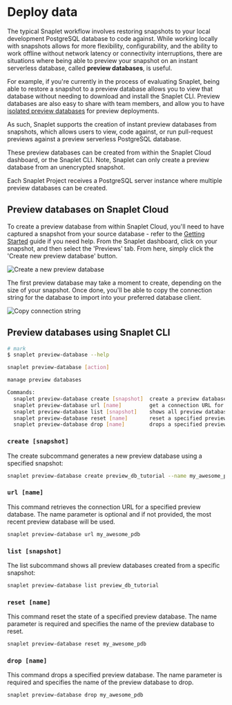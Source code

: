 
# Deploy data

The typical Snaplet workflow involves restoring snapshots to your local development PostgreSQL database to code against.
While working locally with snapshots allows for more flexibility, configurability, and the ability to work offline without network latency or connectivity interruptions, there are situations where being able to preview your snapshot on an instant serverless database, called **preview databases**, is useful.

For example, if you're currently in the process of evaluating Snaplet, being able to restore a snapshot to a preview database allows you to view that database without needing to download and install the Snaplet CLI.
Preview databases are also easy to share with team members, and allow you to have [isolated preview databases](/recipes/netlify) for preview deployments.

As such, Snaplet supports the creation of instant preview databases from snapshots, which allows users to view, code against, or run pull-request previews against a preview serverless PostgreSQL database.

These preview databases can be created from within the Snaplet Cloud dashboard, or the Snaplet CLI. Note, Snaplet can only create a preview database from an unencrypted snapshot.

Each Snaplet Project receives a PostgreSQL server instance where multiple preview databases can be created.

## Preview databases on Snaplet Cloud

To create a preview database from within Snaplet Cloud, you'll need to have captured a snapshot from your source database - refer to the [Getting Started](/getting-started/quick-start/snapshot) guide if you need help. From the Snaplet dashboard, click on your snapshot, and then select the 'Previews' tab. From here, simply click the 'Create new preview database' button.

<Image src="/core-concepts/deploy/deploy-01.png" alt="Create a new preview database" zoom />

The first preview database may take a moment to create, depending on the size of your snapshot. Once done, you'll be able to copy the connection string for the database to import into your preferred database client.

<Image src="/core-concepts/deploy/deploy-02.png" alt="Copy connection string" zoom />

## Preview databases using Snaplet CLI

```bash >_&nbsp;terminal
# mark
$ snaplet preview-database --help

snaplet preview-database [action]

manage preview databases

Commands:
  snaplet preview-database create [snapshot]  create a preview database from a snapshot  [aliases: c]
  snaplet preview-database url [name]         get a connection URL for a specified preview database  [aliases: u]
  snaplet preview-database list [snapshot]    shows all preview databases created from a specific snapshot  [aliases: ls]
  snaplet preview-database reset [name]       reset a specified preview database state  [aliases: r]
  snaplet preview-database drop [name]        drops a specified preview database  [aliases: d]
```

### `create [snapshot]`

The create subcommand generates a new preview database using a specified snapshot:

```bash >_&nbsp;terminal
snaplet preview-database create preview_db_tutorial --name my_awesome_pdb
```

### `url [name]`

This command retrieves the connection URL for a specified preview database. The name parameter is optional and if not provided, the most recent preview database will be used.

```bash >_&nbsp;terminal
snaplet preview-database url my_awesome_pdb
```

### `list [snapshot]`

The list subcommand shows all preview databases created from a specific snapshot:

```bash >_&nbsp;terminal
snaplet preview-database list preview_db_tutorial
```

### `reset [name]`

This command reset the state of a specified preview database. The name parameter is required and specifies the name of the preview database to reset.

```bash >_&nbsp;terminal
snaplet preview-database reset my_awesome_pdb
```

### `drop [name]`

This command drops a specified preview database. The name parameter is required and specifies the name of the preview database to drop.

```bash >_&nbsp;terminal
snaplet preview-database drop my_awesome_pdb
```


